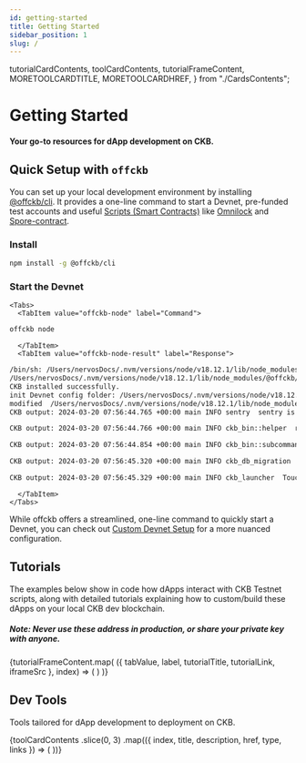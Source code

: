 ```yaml
---
id: getting-started
title: Getting Started
sidebar_position: 1
slug: /
---
```


  tutorialCardContents,
  toolCardContents,
  tutorialFrameContent,
  MORETOOLCARDTITLE,
  MORETOOLCARDHREF,
} from "./CardsContents";

# Getting Started

#### Your go-to resources for dApp development on CKB.

## Quick Setup with `offckb`

You can set up your local development environment by installing [@offckb/cli](https://www.npmjs.com/package/@offckb/cli). It provides a one-line command to start a Devnet, pre-funded test accounts
and useful [Scripts (Smart Contracts)](/docs/concepts/glossary#script) like [Omnilock](https://github.com/cryptape/omnilock) and [Spore-contract](https://github.com/sporeprotocol/spore-contract).

### Install

```bash
npm install -g @offckb/cli
```
### Start the Devnet

```mdx-code-block
<Tabs>
  <TabItem value="offckb-node" label="Command">
```
```bash
offckb node
```
```mdx-code-block
  </TabItem>
  <TabItem value="offckb-node-result" label="Response">
```
```bash
/bin/sh: /Users/nervosDocs/.nvm/versions/node/v18.12.1/lib/node_modules/@offckb/cli/target/ckb/ckb: No such file or directory
/Users/nervosDocs/.nvm/versions/node/v18.12.1/lib/node_modules/@offckb/cli/target/ckb/ckb not found, download and install the new version 0.113.1..
CKB installed successfully.
init Devnet config folder: /Users/nervosDocs/.nvm/versions/node/v18.12.1/lib/node_modules/@offckb/cli/target/devnet
modified  /Users/nervosDocs/.nvm/versions/node/v18.12.1/lib/node_modules/@offckb/cli/target/devnet/ckb-miner.toml
CKB output: 2024-03-20 07:56:44.765 +00:00 main INFO sentry  sentry is disabled

CKB output: 2024-03-20 07:56:44.766 +00:00 main INFO ckb_bin::helper  raise_fd_limit newly-increased limit: 61440

CKB output: 2024-03-20 07:56:44.854 +00:00 main INFO ckb_bin::subcommand::run  ckb version: 0.113.1 (95ad24b 2024-01-31)

CKB output: 2024-03-20 07:56:45.320 +00:00 main INFO ckb_db_migration  Init database version 20230206163640

CKB output: 2024-03-20 07:56:45.329 +00:00 main INFO ckb_launcher  Touch chain spec hash: Byte32(0x3036c73473a371f3aa61c588c38924a93fb8513e481fa7c8d884fc4cf5fd368a)
```
```mdx-code-block
  </TabItem>
</Tabs>
```

While offckb offers a streamlined, one-line command to quickly start a Devnet, you can check out [Custom Devnet Setup](/docs/getting-started/dev-environment) for a more nuanced configuration.

## Tutorials

The examples below show in code how dApps interact with CKB Testnet scripts, along with detailed tutorials explaining how to custom/build these dApps on your local CKB dev blockchain.

##### Note: Never use these address in production, or share your private key with anyone.

<Tabs>
  {tutorialFrameContent.map(
    ({ tabValue, label, tutorialTitle, tutorialLink, iframeSrc }, index) => (
      <TabItem value={tabValue} label={label} default={index === 0}>
        <TutorialFrame
          tutorialTitle={tutorialTitle}
          tutorialLink={tutorialLink}
          iframeSrc={iframeSrc}
        />
      </TabItem>
    )
  )}
</Tabs>

## Dev Tools

Tools tailored for dApp development to deployment on CKB.

<CardLayout>
  {toolCardContents
    .slice(0, 3)
    .map(({ index, title, description, href, type, links }) => (
      <Card
        key={index}
        title={title}
        description={description}
        href={href}
        type={type}
        links={links}
      />
    ))}
  <MoreCard title={MORETOOLCARDTITLE} href={MORETOOLCARDHREF} />
</CardLayout>
